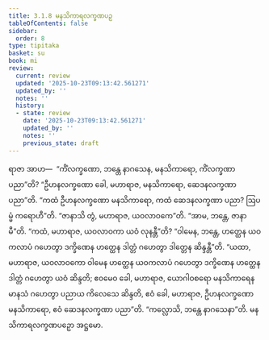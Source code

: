 ```yaml
---
title: 3.1.8 မနသိကာရလက္ခဏပဉှ
tableOfContents: false
sidebar:
  order: 8
type: tipitaka
basket: su
book: mi
review:
  current: review
  updated: '2025-10-23T09:13:42.561271'
  updated_by: ''
  notes: ''
  history:
  - state: review
    date: '2025-10-23T09:13:42.561271'
    updated_by: ''
    notes: ''
    previous_state: draft
---
```



<ReviewStatus review={frontmatter.review} showDetails={true} />

<HypothesisAnnotation frontmatter={frontmatter} />

<DynamicBreadcrumb />

<Division number="31" book="mi" e="ch" v="28">

<Paragraph number="128" book="mi">
ရာဇာ အာဟ—  “ကိံလက္ခဏော, ဘန္တေ နာဂသေန, မနသိကာရော, ကိံလက္ခဏာ ပညာ”တိ? “ဦဟနလက္ခဏော ခေါ, မဟာရာဇ, မနသိကာရော, ဆေဒနလက္ခဏာ ပညာ”တိ.
</Paragraph>

<Paragraph number="129" book="mi">
“ကထံ ဦဟနလက္ခဏော မနသိကာရော, ကထံ ဆေဒနလက္ခဏာ ပညာ? ဩပမ္မံ ကရောဟီ”တိ. “ဇာနာသိ တွံ, မဟာရာဇ, ယဝလာဝကေ”တိ. “အာမ, ဘန္တေ, ဇာနာမီ”တိ. “ကထံ, မဟာရာဇ, ယဝလာဝကာ ယဝံ လုနန္တီ”တိ? “ဝါမေန, ဘန္တေ, ဟတ္ထေန ယဝကလာပံ ဂဟေတွာ ဒက္ခိဏေန ဟတ္ထေန ဒါတ္တံ ဂဟေတွာ ဒါတ္တေန ဆိန္ဒန္တီ”တိ.
</Paragraph>

<Paragraph number="130" book="mi">
“ယထာ, မဟာရာဇ, ယဝလာဝကော ဝါမေန ဟတ္ထေန ယဝကလာပံ ဂဟေတွာ ဒက္ခိဏေန ဟတ္ထေန ဒါတ္တံ ဂဟေတွာ ယဝံ ဆိန္ဒတိ; ဧဝမေဝ ခေါ, မဟာရာဇ, ယောဂါဝစရော မနသိကာရေန မာနသံ ဂဟေတွာ ပညာယ ကိလေသေ ဆိန္ဒတိ, ဧဝံ ခေါ, မဟာရာဇ, ဦဟနလက္ခဏော မနသိကာရော, ဧဝံ ဆေဒနလက္ခဏာ ပညာ”တိ.
</Paragraph>

<Paragraph number="131" book="mi">
“ကလ္လောသိ, ဘန္တေ နာဂသေနာ”တိ.

</Paragraph>
</Division>

<Paragraph number="132" type="center" book="mi">
မနသိကာရလက္ခဏပဉှော အဋ္ဌမော.
</Paragraph>